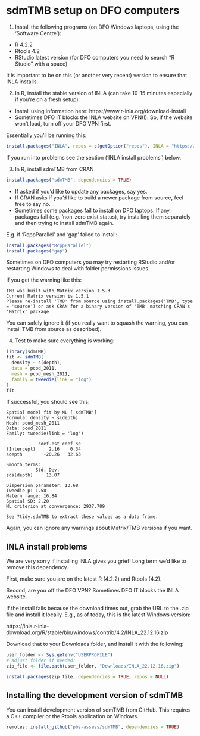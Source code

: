 # sdmTMB setup on DFO computers

1. Install the following programs (on DFO Windows laptops, using the 'Software Centre'):

- R 4.2.2
- Rtools 4.2
- RStudio latest version (for DFO computers you need to search "R Studio" with a space)

It is important to be on this (or another very recent) version to ensure that INLA installs.

2. In R, install the stable version of INLA (can take 10-15 minutes especially if you're on a fresh setup):

- Install using information here: https://www.r-inla.org/download-install
- Sometimes DFO IT blocks the INLA website on VPN(!). So, if the website won't load, turn off your DFO VPN first.

Essentially you'll be running this:

```r
install.packages("INLA", repos = c(getOption("repos"), INLA = "https://inla.r-inla-download.org/R/stable"), dependencies = TRUE)
```

If you run into problems see the section ('INLA install problems') below.

3. In R, install sdmTMB from CRAN

```r
install.packages("sdmTMB", dependencies = TRUE)
```

- If asked if you'd like to update any packages, say yes.
- If CRAN asks if you'd like to build a newer package from source, feel free to say no.
- Sometimes some packages fail to install on DFO laptops. If any packages fail (e.g. 'non-zero exist status), try installing them separately and then trying to install sdmTMB again.

E.g. if 'RcppParallel' and 'gap' failed to install:

```r
install.packages("RcppParallel")
install.packages("gap")
```

Sometimes on DFO computers you may try restarting RStudio and/or restarting Windows to deal with folder permissions issues.

If you get the warning like this:

```
TMB was built with Matrix version 1.5.3
Current Matrix version is 1.5.1
Please re-install 'TMB' from source using install.packages('TMB', type = 'source') or ask CRAN for a binary version of 'TMB' matching CRAN's 'Matrix' package
```

You can safely ignore it (if you really want to squash the warning, you can install TMB from source as described).

4. Test to make sure everything is working:

```r
library(sdmTMB)
fit <- sdmTMB(
  density ~ s(depth),
  data = pcod_2011, 
  mesh = pcod_mesh_2011,
  family = tweedie(link = "log")
)
fit
```

If successful, you should see this:

```
Spatial model fit by ML ['sdmTMB']
Formula: density ~ s(depth)
Mesh: pcod_mesh_2011
Data: pcod_2011
Family: tweedie(link = 'log')
 
            coef.est coef.se
(Intercept)     2.16    0.34
sdepth        -20.26   32.63

Smooth terms:
           Std. Dev.
sds(depth)     13.07

Dispersion parameter: 13.68
Tweedie p: 1.58
Matern range: 16.84
Spatial SD: 2.20
ML criterion at convergence: 2937.789

See ?tidy.sdmTMB to extract these values as a data frame.
```

Again, you can ignore any warnings about Matrix/TMB versions if you want.

## INLA install problems

We are very sorry if installing INLA gives you grief! Long term we'd like to remove this dependency.

First, make sure you are on the latest R (4.2.2) and Rtools (4.2).

Second, are you off the DFO VPN? Sometimes DFO IT blocks the INLA website.

If the install fails because the download times out, grab the URL to the .zip file and install it locally. E.g., as of today, this is the latest Windows version:

https://inla.r-inla-download.org/R/stable/bin/windows/contrib/4.2/INLA_22.12.16.zip 

Download that to your Downloads folder, and install it with the following:

```r
user_folder <- Sys.getenv("USERPROFILE")
# adjust folder if needed:
zip_file <- file.path(user_folder, "Downloads/INLA_22.12.16.zip")

install.packages(zip_file, dependencies = TRUE, repos = NULL)
```

## Installing the development version of sdmTMB

You can install development version of sdmTMB from GitHub. This requires a C++ compiler or the Rtools application on Windows.

```r
remotes::install_github("pbs-assess/sdmTMB", dependencies = TRUE)
```
